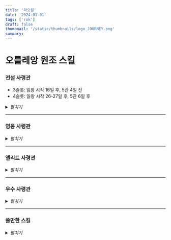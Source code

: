 ```yaml
---
title: '라오킹'
date: '2024-01-01'
tags: ['rok']
draft: false
thumbnail: '/static/thumbnails/logo_JOURNEY.png'
summary:
---
```


# 오를레앙 원조 스킬

### 전설 사령관

- 3슬롯: 잃왕 시작 16일 후, 5관 4일 전
- 4슬롯: 잃왕 시작 26-27일 후, 5관 6일 후

<details>
  <summary>
    <i>펼치기</i>
  </summary>
  <table
    style={{
      width: '100%',
      borderCollapse: 'collapse',
      margin: '20px 0',
      textAlign: 'center',
    }}
  >
    <thead>
      <tr>
        <th style={{ width: '15%', textAlign: 'left', paddingLeft: '1rem' }}>이름</th>
        <th style={{ width: '10%' }}>사용가능</th>
        <th style={{ width: '25%' }}>2스킬</th>
        <th style={{ width: '25%' }}>3스킬</th>
        <th style={{ width: '25%' }}>4스킬</th>
      </tr>
    </thead>
    <tbody>
      <tr>
        <td style={{ width: '15%', textAlign: 'left', paddingLeft: '1rem' }}>관우</td>
        <td>5관</td>
        <td>
          도공 시 <br /> 일반 공격 15% 증가, <br /> 10% 확률 <br /> 대상 부대 공격력 30% 감소
        </td>
        <td>
          보병 공격력 30% 증가 <br /> 행속 15% 증가 <br /> 전투 종료 시 치료 1000
        </td>
        <td>x</td>
      </tr>
      <tr>
        <td style={{ width: '15%', textAlign: 'left', paddingLeft: '1rem' }}>길가메시</td>
        <td></td>
        <td>궁수 체력 30% + 적 병력이 50% 이하일 때 피해량 20% 증가</td>
        <td>X</td>
        <td>
          일반 공격 피해 15% 감소 / 대상이 회복 시 30% 확률로 출혈 + 대상에게 3초 동안 스킬 피해 15%
          증가 (5초 쿨다운)
        </td>
      </tr>
      <tr>
        <td style={{ width: '15%', textAlign: 'left', paddingLeft: '1rem' }}>네부카드네자르</td>
        <td></td>
        <td>방어력 30% + 행군 속도 15%</td>
        <td>X</td>
        <td>피해량 15% 증가 / 10% 확률로 대상 분노 100 감소 3초 쿨다운</td>
      </tr>
      <tr>
        <td style={{ width: '15%', textAlign: 'left', paddingLeft: '1rem' }}>라그나르</td>
        <td></td>
        <td>
          공격력 20% 증가, <br /> 기본 공격 시 <br /> 치료 효과 40% 감소 <br /> 3초 (5초 쿨)
        </td>
        <td>
          도시 공격 시 <br /> 전체 피해 10% 증가
        </td>
        <td>
          최대 수용량 10% 증가 <br /> 집결 수용량 10% 증가
        </td>
      </tr>
      <tr>
        <td style={{ width: '15%', textAlign: 'left', paddingLeft: '1rem' }}>람세스</td>
        <td></td>
        <td>궁수 공격력 40%</td>
        <td>스킬 피해량 30% 감소 / 공격받을 때 궁수 공격력/행군 속도 40% 증가 3초 동안</td>
        <td>10% 확률로 500 치유 인자, 방어력 40% 증가 3초 동안</td>
      </tr>
      <tr>
        <td style={{ width: '15%', textAlign: 'left', paddingLeft: '1rem' }}>레오니다스</td>
        <td></td>
        <td>
          보병 방어력 30% 증가 <br /> 분노 획득 15% 증가
        </td>
        <td>
          병력이 50% 미만 시 <br /> 10% 확률 <br /> 방패 800 <br /> 공격력 15% 증가 <br /> 3초 (4초
          쿨)
        </td>
        <td>
          기본 공격 시 <br /> 25% 확률 <br /> 피해량 10% 증가 <br />
          (4중첩 각 5초)
        </td>
      </tr>
      <tr>
        <td style={{ width: '15%', textAlign: 'left', paddingLeft: '1rem' }}>리처드</td>
        <td></td>
        <td>
          반격 피해 10% 증가
          <br /> 받는 피해 15% 감소
        </td>
        <td>
          보병 공격력 15% 증가 <br /> 방어력 15% 증가
        </td>
        <td>
          치료효과 30% 증가 <br /> 경계탑 받는 피해 30% 감소
        </td>
      </tr>
      <tr>
        <td style={{ width: '15%', textAlign: 'left', paddingLeft: '1rem' }}>마르텔</td>
        <td></td>
        <td>
          보병 방어력 20% 증가 <br /> 생명력 20% 증가 <br /> 행속 20% 증가
        </td>
        <td>
          주둔 시 <br /> 공격력 10% 증가 <br /> 경계탑 방어력 10% 증가
        </td>
        <td>반격 피해 30% 증가</td>
      </tr>
      <tr>
        <td style={{ width: '15%', textAlign: 'left', paddingLeft: '1rem' }}>메흐메트</td>
        <td></td>
        <td>
          공격력 20% 증가 <br /> 스킬 피해 20% 증가
        </td>
        <td>
          도공 시 <br /> 10% 확률 <br /> 1000 피해 <br /> (5초 쿨){' '}
        </td>
        <td>
          최대 수용량 10% 증가 <br /> 집결 수용량 10% 증가
        </td>
      </tr>
      <tr>
        <td style={{ width: '15%', textAlign: 'left', paddingLeft: '1rem' }}>몬테수마</td>
        <td></td>
        <td>X</td>
        <td>행군 속도 10% + 공격력 20% / 공격 시 체력 디버프 대상 치유 (5초 쿨다운)</td>
        <td>X</td>
      </tr>
      <tr>
        <td style={{ width: '15%', textAlign: 'left', paddingLeft: '1rem' }}>미나모토</td>
        <td></td>
        <td>
          기병 공격력 20% 증가 <br /> 행속 10% 증가
        </td>
        <td>야만 피해 50% 증가</td>
        <td>
          기본 공격 시 <br /> 10% 확률 <br /> 대상 받는 피해량 30% 증가 <br />
          3초 (5초 쿨)
        </td>
      </tr>
      <tr>
        <td style={{ width: '15%', textAlign: 'left', paddingLeft: '1rem' }}>살라딘</td>
        <td></td>
        <td>
          기병 방어력 20% 증가 <br /> 공격력 20% 증가 <br /> 행속 5% 증가
          <br />
        </td>
        <td>
          받는 스킬 피해 30% 감소 <br /> 받는 반격 피해 20% 감소
        </td>
        <td>
          도공 시 <br /> 전체 피해 9% 증가 <br /> 약탈 불가
        </td>
      </tr>
      <tr>
        <td style={{ width: '15%', textAlign: 'left', paddingLeft: '1rem' }}>샤를마뉴</td>
        <td></td>
        <td>10% 확률로 1k 인자 방패 4초 동안</td>
        <td>X</td>
        <td>X</td>
      </tr>
      <tr>
        <td style={{ width: '15%', textAlign: 'left', paddingLeft: '1rem' }}>선덕여왕</td>
        <td></td>
        <td>
          채집 속도 20% 증가 <br /> 금화 추가 10% 증가
        </td>
        <td>
          채집 시 <br /> 공병 방어력 30% 증가 <br /> 생명력 30% 증가
        </td>
        <td>
          공병 통솔 기본 공격 시 <br /> 10% 확률 <br /> 1000 피해
        </td>
      </tr>
      <tr>
        <td style={{ width: '15%', textAlign: 'left', paddingLeft: '1rem' }}>쉴레이만</td>
        <td></td>
        <td style={{ width: '15%', textAlign: 'left', paddingLeft: '1rem' }}>
          공격력/방어력 15% + 영토 밖에서 피해량 10% 감소
        </td>
        <td>X</td>
        <td>X</td>
      </tr>
      <tr>
        <td style={{ width: '15%', textAlign: 'left', paddingLeft: '1rem' }}>신겐</td>
        <td></td>
        <td>공격력 40% / 10% 확률로 행군 속도 30% 증가 3초 동안</td>
        <td>다케다 주 스킬 사용 후 150 인자 치유 / 방어력 20% 증가</td>
        <td>스킬 피해 5% 감소 / 일반 및 반격 피해 25% 감소</td>
      </tr>
      <tr>
        <td style={{ width: '15%', textAlign: 'left', paddingLeft: '1rem' }}>아르테미시아</td>
        <td></td>
        <td>궁수 방어력/체력 20%</td>
        <td>X</td>
        <td>분노가 80% 이상일 때 50% 확률로 침묵에 걸리지만 모든 피해 50% 증가 5초 동안</td>
      </tr>
      <tr>
        <td style={{ width: '15%', textAlign: 'left', paddingLeft: '1rem' }}>아마니토레</td>
        <td></td>
        <td>궁수 공격력 40% / 보병에 대한 피해 5% 증가, 기병에게서 받는 피해 5% 증가</td>
        <td>X</td>
        <td>스킬 피해를 받은 후 광역 피해 (10초 쿨다운)</td>
      </tr>
      <tr>
        <td style={{ width: '15%', textAlign: 'left', paddingLeft: '1rem' }}>아틸라</td>
        <td></td>
        <td>
          도공 시 <br /> 전체 피해 5% 증가, <br /> 10% 확률 <br /> 방어력 25% 감소
        </td>
        <td>
          받는 스킬 피해 15% 감소 <br /> 주는 스킬 피해 30% 감소
          <br /> 기병 행속 15% 증가 <br /> 공격력 40% 증가
        </td>
        <td>
          기병 일반 공격 시 <br /> 25% 확률 <br /> 전체피해 25% 혹은 50% 증가 <br /> 2초 (10초 쿨)
        </td>
      </tr>
      <tr>
        <td style={{ width: '15%', textAlign: 'left', paddingLeft: '1rem' }}>알렉산더 대왕</td>
        <td></td>
        <td>
          디버프 면역, <br /> 10% 확률
          <br />
          1700 피해 <br /> 치료 효과 30% 감소 <br /> 5초 (3초 쿨)
        </td>
        <td>
          보병 공격력 30% 증가 <br /> 행속 30% 증가
        </td>
        <td>
          방패 시 <br /> 공격력 40% 증가 <br />
          방패 없을 시 <br />
          방어력 30% 증가
        </td>
      </tr>
      <tr>
        <td style={{ width: '15%', textAlign: 'left', paddingLeft: '1rem' }}>야드비가</td>
        <td></td>
        <td>기병 방어력 10% + 행군 속도 15%</td>
        <td>X</td>
        <td>스킬 피해 10% / 스킬 피해를 받은 후 3초 동안 초당 분노 50 증가 (8초 쿨다운)</td>
      </tr>
      <tr>
        <td style={{ width: '15%', textAlign: 'left', paddingLeft: '1rem' }}>애설플레드</td>
        <td></td>
        <td>
          반격 피해 20% 감소 <br /> 10% 확률 <br /> 대상 기병 행속 50% 감소 <br /> 기타 병종 행속
          30% 감소 <br /> 3초
        </td>
        <td>야만 피해 35% 증가</td>
        <td>
          집결 시 <br />
          최대 수용량 10% 증가, <br /> 3병종 시 <br />
          공격력 20% 증가
        </td>
      </tr>
      <tr>
        <td style={{ width: '15%', textAlign: 'left', paddingLeft: '1rem' }}>에드워드</td>
        <td></td>
        <td>
          궁병 생명력 30% 증가 <br /> 행속 30% <br />
        </td>
        <td>
          궁병 스킬 피해 25% 증가 <br /> 보병 피해 5% 증가
        </td>
        <td>
          병력 70% 이상 시 <br /> 궁병 공격력 40% 증가 <br />
          방어력 10% 감소
        </td>
      </tr>
      <tr>
        <td style={{ width: '15%', textAlign: 'left', paddingLeft: '1rem' }}>엘시드</td>
        <td></td>
        <td>
          기본 공격 시 <br /> 10% 확률 <br /> 1000 피해 <br /> /(5초 쿨)
        </td>
        <td>
          궁병 방어력 20% 증가 <br /> 행속 15% 증가
        </td>
        <td>
          병력 50% 미만 시 <br /> 전체 피해 25% 증가 <br /> 행속 25% 증가
        </td>
      </tr>
      <tr>
        <td style={{ width: '15%', textAlign: 'left', paddingLeft: '1rem' }}>율리우스 카이사르</td>
        <td></td>
        <td>
          받는 피해 10% 감소 <br /> 병력 60% 미만 시 <br /> 10% 확률 <br /> 받는 피해 30% 감소{' '}
          <br />
          3초 (5초 쿨)
        </td>
        <td>
          도공 시 <br /> 기본 공격 시 <br /> 10% 확률 <br /> 대상 방어력 30% 감소 <br /> 3초 (5초
          쿨)
        </td>
        <td>최대 수용량 15% 증가</td>
      </tr>
      <tr>
        <td style={{ width: '15%', textAlign: 'left', paddingLeft: '1rem' }}>윌리엄</td>
        <td></td>
        <td>
          기병 공격력 20% 증가 <br /> 행속 10% 증가
        </td>
        <td>
          기병 공격력 30% 증가, <br /> 기본 공격 시 <br /> 10% 확률 <br /> 1000 피해 <br /> 협공 시{' '}
          <br /> 협공x100 <br /> 추가피해
        </td>
        <td>x</td>
      </tr>
      <tr>
        <td style={{ width: '15%', textAlign: 'left', paddingLeft: '1rem' }}>이성계</td>
        <td></td>
        <td>
          일반 공격 시 <br />
          10% 확률
          <br /> 분노 100 증가 <br /> 궁수 공격력 100% 증가 <br /> 3초 (5초 쿨)
        </td>
        <td>
          주둔 시 <br /> 공격력 10% 증가 <br /> 경계탑 공격력 10% 증가
        </td>
        <td>스킬 피해 50% 증가</td>
      </tr>
      <tr>
        <td style={{ width: '15%', textAlign: 'left', paddingLeft: '1rem' }}>이순신</td>
        <td></td>
        <td>X</td>
        <td>방어력 30% / 병력 50% 이상일 때 피해량 20% 증가</td>
        <td>X</td>
      </tr>
      <tr>
        <td style={{ width: '15%', textAlign: 'left', paddingLeft: '1rem' }}>이시다</td>
        <td></td>
        <td>
          식량 채집 30% 증가 <br /> 목재 석재 20% 증가
        </td>
        <td>적재량 50% 증가</td>
        <td>생명력 15% 증가</td>
      </tr>
      <tr>
        <td style={{ width: '15%', textAlign: 'left', paddingLeft: '1rem' }}>제노비아</td>
        <td></td>
        <td>X</td>
        <td>보병 체력/공격력 20%</td>
        <td>X</td>
      </tr>
      <tr>
        <td style={{ width: '15%', textAlign: 'left', paddingLeft: '1rem' }}>조조</td>
        <td></td>
        <td>야만 피해 50% 증가</td>
        <td>
          기병 공격력 30% 증가 <br /> 행속 10% 증가
        </td>
        <td>
          기본 공격 시 <br /> 10% 확률 <br /> 치료 10000 <br /> 분노 100 증가 <br /> 행속 20% 증가
          3초 (5초 쿨)
        </td>
      </tr>
      <tr>
        <td style={{ width: '15%', textAlign: 'left', paddingLeft: '1rem' }}>찬드라</td>
        <td></td>
        <td>X</td>
        <td>기병 체력 20% / 5초 동안 3중첩 최대, 5% 체력/방어력 감소 디버프 50%</td>
        <td>기병으로부터 받는 피해 5% 감소 / 스킬 후 행군 속도 25% 증가 3초 동안</td>
      </tr>
      <tr>
        <td style={{ width: '15%', textAlign: 'left', paddingLeft: '1rem' }}>척준경</td>
        <td></td>
        <td>보병 공격력 40% / 기병에게 피해 5% 증가, 궁수에게 받는 피해 5% 증가</td>
        <td>지도에서 40% 확률로 스킬 피해 50% 감소 (4초 쿨다운)</td>
        <td>보병 행군 속도 15% + 스킬 피해 5% 증가 (8중첩) 8초 동안 (스택당 4초 쿨다운)</td>
      </tr>
      <tr>
        <td style={{ width: '15%', textAlign: 'left', paddingLeft: '1rem' }}>측천무후</td>
        <td></td>
        <td>
          주둔 시 <br /> 전체 피해 10% 증가 <br /> 집결 부대 전체 피해 10% 증가
        </td>
        <td>
          방어력 10% 증가, <br /> 생명력 10% 증가, <br /> 기본 공격 받을 시 <br /> 10% 확률 <br />
          침묵 2초 (5초 쿨)
        </td>
        <td>
          주둔 시 <br /> 받는 스킬 피해 15% 감소, <br /> 스킬 피해 입을 시 <br />
          50% 확률 <br /> 방어력 20% 증가 <br /> 3초 (5초 쿨)
        </td>
      </tr>
      <tr>
        <td style={{ width: '15%', textAlign: 'left', paddingLeft: '1rem' }}>칸</td>
        <td></td>
        <td>분노 100 감소 / 전투 없을 시 행군 속도 15%, 전투 시 행군 속도 감소 10%</td>
        <td>병력 70% 이상일 때 피해량 30% 증가</td>
        <td>병력 50% 이하일 때 스킬 피해 30% 추가 증가 + 공격받을 때마다 분노 25 증가</td>
      </tr>
      <tr>
        <td style={{ width: '15%', textAlign: 'left', paddingLeft: '1rem' }}>콘스탄티누스</td>
        <td></td>
        <td>보병 체력 40%</td>
        <td>X</td>
        <td>
          병력 50% 이하일 때 치유 인자 15k (1시간 쿨다운) / 치유량 30% 증가 + 방패 시 스킬 피해 10%
          감소
        </td>
      </tr>
      <tr>
        <td style={{ width: '15%', textAlign: 'left', paddingLeft: '1rem' }}>클레오파트라</td>
        <td></td>
        <td>
          모든 채집 20% 증가 <br /> 석재 추가 10% 증가
        </td>
        <td>적재량 50% 증가</td>
        <td>
          채집 시 <br /> 공병 공격력 50% 증가 <br /> 방어력 50% 증가
        </td>
      </tr>
      <tr>
        <td style={{ width: '15%', textAlign: 'left', paddingLeft: '1rem' }}>키루스</td>
        <td></td>
        <td>궁수 공격력 30% + 이동 속도 15%</td>
        <td>
          10% 확률 250 피해 지속 효과 + 대상에게 스킬 피해 40% 증가 디버프 3초 동안 (5초 쿨다운)
        </td>
        <td>10% 확률로 광역 피해 지속 효과 300 피해 2초 동안 (5초 쿨다운)</td>
      </tr>
      <tr>
        <td style={{ width: '15%', textAlign: 'left', paddingLeft: '1rem' }}>토미리스</td>
        <td></td>
        <td>
          도공 시 <br /> 공격력 30% 증가 <br /> 반격 피해 10% 증가
        </td>
        <td>
          궁병 공격력 30% 증가 <br /> 10% 확률 <br /> 대상 방어력 30% 감소 <br />
          3초 (5초 쿨)
        </td>
        <td>
          일반 공격 시 <br /> 1중첩 독 효과 5초 <br /> 스킬 피해 3% 증가 <br /> (15중첩)
        </td>
      </tr>
      <tr>
        <td style={{ width: '15%', textAlign: 'left', paddingLeft: '1rem' }}>투트모세</td>
        <td></td>
        <td>
          궁병 공격력 15% 증가 <br /> 행속 10% <br /> 전체 피해 15% 증가 (영토 밖)
        </td>
        <td>
          필드 시 <br />
          궁병 방어력 10% 증가, <br /> 10% 확률 <br /> 대상 받는 스킬 피해 15% 증가 <br /> 3초 (8초 쿨)
        </td>
        <td>
          받는 반격 피해 10% 감소 <br /> 공격 받을 시<br /> 10% 확률 700 피해 (8초 쿨)
        </td>
      </tr>
      <tr>
        <td style={{ width: '15%', textAlign: 'left', paddingLeft: '1rem' }}>테오도라</td>
        <td></td>
        <td>X</td>
        <td>공격력 10% / 병력 50% 이상일 때 피해량 10% 증가</td>
        <td>X</td>
      </tr>
      <tr>
        <td style={{ width: '15%', textAlign: 'left', paddingLeft: '1rem' }}>트라야누스</td>
        <td></td>
        <td>방어력 20% / 영토 밖에서 체력 20% 증가</td>
        <td>병력 용량 10% 증가</td>
        <td>지도에서 일반 공격 시 방어력 6% 증가 10초 동안, 최대 10중첩, 중첩당 8초 쿨다운</td>
      </tr>
      <tr>
        <td style={{ width: '15%', textAlign: 'left', paddingLeft: '1rem' }}>파칼</td>
        <td></td>
        <td>보병 체력 30% + 행군 속도 10%</td>
        <td>X</td>
        <td>모든 피해량 10% 감소 + 다수 공격받을 시 더 많은 피해 감소</td>
      </tr>
      <tr>
        <td style={{ width: '15%', textAlign: 'left', paddingLeft: '1rem' }}>프리드리히</td>
        <td></td>
        <td>
          기본 공격 시 <br /> 10% 확률 <br /> 치료 1000 <br /> (5초 쿨)
        </td>
        <td>
          도공 시 <br /> 전체 피해 10% 증가
        </td>
        <td>최대 수용량 15% 증가</td>
      </tr>
      <tr>
        <td style={{ width: '15%', textAlign: 'left', paddingLeft: '1rem' }}>피로스</td>
        <td></td>
        <td>다수 공격받을 때 피해 5% 감소 / 20% 확률로 공격자 분노 100 감소 (5초 쿨다운)</td>
        <td>X</td>
        <td>공격력 15% 증가</td>
      </tr>
      <tr>
        <td style={{ width: '15%', textAlign: 'left', paddingLeft: '1rem' }}>하랄</td>
        <td></td>
        <td>X</td>
        <td>
          보병 공격력 30% + 행군 속도 10% / 스킬당 공격력 5% 증가/방어력 5% 감소 8초 동안, 최대
          15중첩
        </td>
        <td>20% 확률로 스킬 시전 + 방어력 감소 면역 3초 동안 (5초 쿨다운)</td>
      </tr>
      <tr>
        <td style={{ width: '15%', textAlign: 'left', paddingLeft: '1rem' }}>항우</td>
        <td></td>
        <td>
          기병 공격력 40% 증가, <br />
          행군 속도 15% 증가, <br />
          공격받을 시 <br /> 20% 확률 <br /> 25% 행속 증가 3초 <br /> (5초 쿨)
        </td>
        <td>
          도공 시 <br /> 전체 피해 5% 증가, <br /> 10% 확률 <br /> 400 피해
        </td>
        <td>
          스킬당 분노 50 감소 <br /> 스킬 후 <br />
          기병 피해 5% 증가 <br />
          행군 속도 10% 감소 <br />
          (최대 6중첩 <br /> 10초 <br /> 협공 당할 시 +1 중첩)
        </td>
      </tr>
      <tr>
        <td style={{ width: '15%', textAlign: 'left', paddingLeft: '1rem' }}>한니발</td>
        <td></td>
        <td>2종류 병력일 때 피해 5% / 3종류 병력일 때 피해 10%</td>
        <td>X</td>
        <td>병력 용량 10% 증가 / 영토 밖에서 모든 피해 15% 증가</td>
      </tr>
      <tr>
        <td style={{ width: '15%', textAlign: 'left', paddingLeft: '1rem' }}>혼다</td>
        <td></td>
        <td>행군 속도 20% + 공격력 10% + 공격 시 공격력 30%</td>
        <td>피해량 5% 감소 + 스킬 후 200 피해 지속 효과, 50% 속도 감소 2초 (5초 쿨다운)</td>
        <td>병력 용량 10% 증가 + 유닛 손실 8%당 스킬 피해 5% 증가</td>
      </tr>
      <tr>
        <td style={{ width: '15%', textAlign: 'left', paddingLeft: '1rem' }}>화목란</td>
        <td></td>
        <td>
          협공 받을 시 <br /> 전체 피해 5% 감소, <br /> 20% 확률 <br /> 대상 분노 100 감소 <br />
          (5초 쿨)
        </td>
        <td>x</td>
        <td>공격력 16% 증가</td>
      </tr>
    </tbody>
  </table>
</details>

---

### 영웅 사령관

<details>
  <summary>
    <i>펼치기</i>
  </summary>
  <table
    style={{
      width: '100%',
      borderCollapse: 'collapse',
      margin: '20px 0',
      textAlign: 'center',
    }}
  >
    <thead>
      <tr>
        <th style={{ width: '10%', textAlign: 'ce', paddingLeft: '1rem' }}>이름</th>
        <th style={{ width: '25%' }}>2스킬</th>
        <th style={{ width: '25%' }}>3스킬</th>
        <th style={{ width: '25%' }}>4스킬</th>
      </tr>
    </thead>
    <tbody>
      <tr>
        <td style={{ width: '15%', textAlign: 'left', paddingLeft: '1rem' }}>구스노키</td>
        <td>주둔시 반격피해 7% 증가</td>
        <td>
          궁수 공격력 15% 증가 <br /> 방어력 15% 증가 <br /> (⭐⭐)
        </td>
        <td>
          일반 공격 시 <br /> 10% 확률 <br /> 450 x 2초 피해 (쿨 5초) <br /> (⭐)
        </td>
      </tr>
      <tr>
        <td style={{ width: '15%', textAlign: 'left', paddingLeft: '1rem' }}>로하</td>
        <td>야만인 피해 35% 증가</td>
        <td>x</td>
        <td>
          전투 이탈 시 <br /> 치료 2000
        </td>
      </tr>
      <tr>
        <td style={{ width: '15%', textAlign: 'left', paddingLeft: '1rem' }}>마틸다</td>
        <td>
          석재 채집 25% 증가 <br /> 식량 목재 채집 20% 증가
        </td>
        <td>
          공병 생명력 30% 증가 <br /> 방어력 30% 증가
        </td>
        <td>
          최대 수용량 15% 증가 <br /> 공격력 20% 감소
        </td>
      </tr>
      <tr>
        <td style={{ width: '15%', textAlign: 'left', paddingLeft: '1rem' }}>바이바르스</td>
        <td>
          기병 공격력 20% 증가 <br /> (⭐)
        </td>
        <td>
          도공 시 <br /> 적군 공격력 7% 감소 <br /> 방어력 7% 감소
        </td>
        <td>
          전투 이탈 후 <br /> 치료 200 <br /> 행속 50% 증가 10초
        </td>
      </tr>
      <tr>
        <td style={{ width: '15%', textAlign: 'left', paddingLeft: '1rem' }}>벨리사리우스</td>
        <td>야만인 피해 35% 증가</td>
        <td style={{ background: '#AD88C6' }}>
          기병 방어력 30% 증가, <br /> 전투 종료 시 <br /> 행군 속도 50% 증가 <br /> (⭐⭐⭐)
        </td>
        <td style={{ background: '#AD88C6' }}>
          병력 50% 이상 <br /> 전체 피해 25% 증가 <br /> (⭐⭐⭐)
        </td>
      </tr>
      <tr>
        <td style={{ width: '15%', textAlign: 'left', paddingLeft: '1rem' }}>부디카</td>
        <td>야만인 피해 25% 증가</td>
        <td>
          스킬 후 <br /> 분노 50 증가
          <br /> 400 치유
          <br /> (⭐)
        </td>
        <td>
          피해량 증가
          <br /> 5% 확률 50% 증가
          <br /> 3% 확률 100% 증가
          <br /> 2% 확률 150% 증가 <br /> (⭐)
        </td>
      </tr>
      <tr>
        <td style={{ width: '15%', textAlign: 'left', paddingLeft: '1rem' }}>비에른</td>
        <td>
          도공시 <br /> 공격력 15% 증가
        </td>
        <td>
          보병 공격력 10% 증가 <br />
          방어력 10% 증가 <br /> (⭐)
        </td>
        <td>
          10% 확률 <br /> 800 피해 (쿨 5초) <br /> (⭐)
        </td>
      </tr>
      <tr>
        <td style={{ width: '15%', textAlign: 'left', paddingLeft: '1rem' }}>손무</td>
        <td>
          주둔시 <br /> 받는 모든 피해 7% 감소
        </td>
        <td>
          받는 피해량 10% 감소 <br /> 보병 생명력 10% 증가 <br /> (⭐⭐)
        </td>
        <td>
          스킬 피해량 20% 증가 <br /> (⭐⭐)
        </td>
      </tr>
      <tr>
        <td style={{ width: '15%', textAlign: 'left', paddingLeft: '1rem' }}>스키피오</td>
        <td>
          기본 공격 받을 시 <br />
          15% 확률 <br /> 공격력 100% 증가 (2초)
        </td>
        <td>
          도공 시 <br /> 전체피해 7% 증가
        </td>
        <td>
          최대 수용량 10% 증가 <br /> (⭐)
        </td>
      </tr>
      <tr>
        <td style={{ width: '15%', textAlign: 'left', paddingLeft: '1rem' }}>오스만</td>
        <td>x</td>
        <td>
          스킬 사용 후 400 추가 피해 <br /> (⭐)
        </td>
        <td>
          최대 수용량 10% 증가 <br /> (⭐)
        </td>
      </tr>
      <tr>
        <td style={{ width: '15%', textAlign: 'left', paddingLeft: '1rem' }}>을지문덕</td>
        <td>
          주둔 시 <br /> 방어력 5% 증가
        </td>
        <td>
          보병 공격력 15% 증가 <br /> 방어력 15% 증가 <br /> (⭐⭐)
        </td>
        <td>
          기본 공격 받을 시 <br />
          전체피해 100% 증가 (1초)
        </td>
      </tr>
      <tr>
        <td style={{ width: '15%', textAlign: 'left', paddingLeft: '1rem' }}>임호텝</td>
        <td>
          궁수 공격력 15% 증가 <br /> 방어력 15% 증가 <br /> (⭐⭐)
        </td>
        <td>주둔시 생명력 7% 증가</td>
        <td>
          기본 공격 받을 시 <br />
          10% 확률 <br /> 대상 스킬 피해량 15% 감소 3초 <br />
          (5초 쿨) <br /> (⭐)
        </td>
      </tr>
      <tr>
        <td style={{ width: '15%', textAlign: 'left', paddingLeft: '1rem' }}>잔다르크</td>
        <td style={{ background: '#AD88C6' }}>
          모든 채집속도 25% 증가 <br /> 적재량 25% 증가 <br /> (채집 ⭐⭐⭐)
        </td>
        <td>
          기본 공격 시 <br /> 10% 확률 <br /> 치료 450
        </td>
        <td>
          일반 공격 25% 증가 <br /> (⭐⭐)
        </td>
      </tr>
      <tr>
        <td style={{ width: '15%', textAlign: 'left', paddingLeft: '1rem' }}>초선</td>
        <td>야만인 피해 25% 증가</td>
        <td>
          공격력 10% 증가 <br /> 방어력 10% 증가
          <br /> (⭐)
        </td>
        <td>
          스킬 시전 후 <br /> 치료 500
        </td>
      </tr>
      <tr>
        <td style={{ width: '15%', textAlign: 'left', paddingLeft: '1rem' }}>카일라</td>
        <td>야만인 피해 35% 증가</td>
        <td>
          궁수 공격력 10% 증가 <br />
          방어력 10% 증가 <br /> (⭐)
        </td>
        <td>
          기본 공격 시 <br /> 10% 확률 <br /> 스킬 피해 80% 증가 3초
        </td>
      </tr>
      <tr>
        <td style={{ width: '15%', textAlign: 'left', paddingLeft: '1rem' }}>타마르 여왕</td>
        <td>
          목재 채집 25% 증가 <br /> 식량 석재 채집 20% 증가
        </td>
        <td>
          일반 공격 10% 증가, <br /> 10% 확률 <br /> 대상 공격력 30% 감소 3초 <br /> (5초 쿨) <br />{' '}
          (⭐)
        </td>
        <td>
          최대 수용량 10% 증가
          <br /> (⭐)
        </td>
      </tr>
      <tr>
        <td style={{ width: '15%', textAlign: 'left', paddingLeft: '1rem' }}>페리클레스</td>
        <td>
          보병 공격력 10% 증가 <br /> 방어력 10% 증가 <br /> (⭐)
        </td>
        <td>주둔 시 전체 피해 10% 증가</td>
        <td>
          기본 공격 받을 시 <br /> 10% 확률 <br /> 대상 일반 공격 피해 감소 3초 <br /> (5초 쿨)
        </td>
      </tr>
      <tr>
        <td style={{ width: '15%', textAlign: 'left', paddingLeft: '1rem' }}>펠라기우스</td>
        <td>
          기병 공격력 15% 증가 <br /> 방어력 15% 증가 <br /> (⭐⭐)
        </td>
        <td>
          주둔 시 <br /> 공격력 7% 증가 <br /> 경계탑 방어력 7% 증가
        </td>
        <td>
          기본 공격 시<br /> 10% 확률 <br /> 치료 450 x 2초
        </td>
      </tr>
      <tr>
        <td style={{ width: '15%', textAlign: 'left', paddingLeft: '1rem' }}>헤르만</td>
        <td>
          궁수 공격력 10% 증가 <br />
          행속 10% 증가 <br /> (⭐⭐)
        </td>
        <td>
          주둔시 <br /> 공격력 7% 증가 <br /> 경계탑 공격력 7% 증가
        </td>
        <td>
          일반 공격 10% 증가, <br /> 일반 공격 시 <br /> 10% 확률 <br /> 분노 100 증가 <br /> (⭐⭐)
        </td>
      </tr>
    </tbody>
  </table>
</details>

---

### 엘리트 사령관

<details>
  <summary>
    <i>펼치기</i>
  </summary>
  <table
    style={{
      width: '100%',
      borderCollapse: 'collapse',
      margin: '20px 0',
      textAlign: 'center',
    }}
  >
    <thead>
      <tr>
        <th style={{ width: '10%', textAlign: 'ce', paddingLeft: '1rem' }}>이름</th>
        <th style={{ width: '30%' }}>2스킬</th>
        <th style={{ width: '30%' }}>3스킬</th>
        <th style={{ width: '30%' }}>4스킬</th>
      </tr>
    </thead>
    <tbody>
      <tr>
        <td style={{ width: '15%', textAlign: 'left', paddingLeft: '1rem' }}>가이우스</td>
        <td>
          식량 채집 20% 증가
          <br /> 목재 석재 15% 증가
          <br />
        </td>
        <td>적재량 30% 증가</td>
        <td>
          공성 행속 15% 증가, <br />
          전투 후 <br /> 중상 5% -> 경상
        </td>
      </tr>
      <tr>
        <td style={{ width: '15%', textAlign: 'left', paddingLeft: '1rem' }}>랜슬롯</td>
        <td>
          기병 행속 5% 증가
          <br /> 공격력 5% 증가
        </td>
        <td>
          10% 확률 <br />
          전체 피해 40% 증가 1초
        </td>
        <td>
          병력 50% 미만
          <br /> 전체 피해 15% 증가
          <br /> 행속 15% 증가 <br /> (⭐)
        </td>
      </tr>
      <tr>
        <td style={{ width: '15%', textAlign: 'left', paddingLeft: '1rem' }}>샤르카</td>
        <td>
          모든 채집 18% 증가 <br /> (채집 ⭐⭐)
        </td>
        <td>적재량 30% 증가</td>
        <td>
          최대 수용량 10% 증가 <br />
          부대 공격력 10% 감소
        </td>
      </tr>
      <tr>
        <td style={{ width: '15%', textAlign: 'left', paddingLeft: '1rem' }}>쿠스탄차</td>
        <td>
          목재 채집 20% 증가
          <br /> 식량 석재 15% 증가
          <br />
        </td>
        <td>적재량 30% 증가</td>
        <td style={{ background: '#AD88C6' }}>
          자원 10% 추가획득 <br /> (채집 ⭐⭐⭐)
        </td>
      </tr>
      <tr>
        <td style={{ width: '15%', textAlign: 'left', paddingLeft: '1rem' }}>토모에</td>
        <td>
          궁병 공격력 5% 증가
          <br /> 궁병 행속 5% 증가
        </td>
        <td>
          일반 공격시
          <br /> 분노 20 증가 <br />
          (⭐⭐)
        </td>
        <td>
          스킬 후<br />
          대상의 전체 피해 15% 감소
          <br /> 2초 <br />
          (⭐)
        </td>
      </tr>
    </tbody>
  </table>
</details>

---

### 우수 사령관

<details>
  <summary>
    <i>펼치기</i>
  </summary>
  <table
    style={{
      width: '100%',
      borderCollapse: 'collapse',
      margin: '20px 0',
      textAlign: 'center',
    }}
  >
    <thead>
      <tr>
        <th style={{ width: '10%', textAlign: 'ce', paddingLeft: '1rem' }}>이름</th>
        <th style={{ width: '30%' }}>2스킬</th>
        <th style={{ width: '30%' }}>3스킬</th>
        <th style={{ width: '30%' }}>4스킬</th>
      </tr>
    </thead>
    <tbody>
      <tr>
        <td style={{ width: '15%', textAlign: 'left', paddingLeft: '1rem' }}>명사수</td>
        <td>야만인 피해 10% 증가</td>
        <td>궁병 공격력 5% 증가</td>
        <td>궁병 방어력 5% 증가</td>
      </tr>
      <tr>
        <td style={{ width: '15%', textAlign: 'left', paddingLeft: '1rem' }}>백부장</td>
        <td>방어력 3% 증가</td>
        <td>
          채집속도 10% 증가
          <br /> 적재량 10% 증가 <br /> (채집 ⭐)
        </td>
        <td>최대 수용량 5% 증가</td>
      </tr>
      <tr>
        <td style={{ width: '15%', textAlign: 'left', paddingLeft: '1rem' }}>수호자</td>
        <td>보병 생명력 5% 증가</td>
        <td>보병 공격력 5% 증가</td>
        <td>보병 방어력 5% 증가</td>
      </tr>
      <tr>
        <td style={{ width: '15%', textAlign: 'left', paddingLeft: '1rem' }}>용기병</td>
        <td>기병 행속 10% 증가</td>
        <td>기병 공격력 5% 증가</td>
        <td>기병 방어력 5% 증가</td>
      </tr>
    </tbody>
  </table>
</details>

---

### 쓸만한 스킬

<details>
  <summary>
    <i>펼치기</i>
  </summary>
  <table
    style={{
      width: '100%',
      borderCollapse: 'collapse',
      margin: '20px 0',
      textAlign: 'center',
    }}
  >
    <thead>
      <tr>
        <th style={{ width: '10%', textAlign: 'left', paddingLeft: '1rem' }}>이름</th>
        <th style={{ width: '30%' }}>2스킬</th>
        <th style={{ width: '30%' }}>3스킬</th>
        <th style={{ width: '30%' }}>4스킬</th>
      </tr>
    </thead>
    <tbody></tbody>
  </table>
</details>
